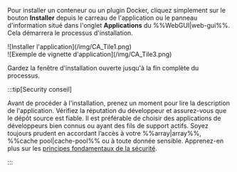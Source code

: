 Pour installer un conteneur ou un plugin Docker, cliquez simplement sur le bouton **Installer** depuis le carreau de l'application ou le panneau d'information situé dans l'onglet **Applications** du %%WebGUI|web-gui%%. Cela démarrera le processus d'installation.

<div style={{ margin: 'auto', maxWidth: '800px', display: 'flex', flexDirection: 'row', justifyContent: 'center', gap: '20px', alignItems: 'flex-start' }}>
  <div style={{ maxWidth: '390px', display: 'flex', flexDirection: 'column', alignItems: 'center' }}>
    ![Installer l'application](/img/CA_Tile1.png)
  </div>

  <div style={{ maxWidth: '390px', display: 'flex', flexDirection: 'column', alignItems: 'center' }}>
    ![Exemple de vignette d'application](/img/CA_Tile3.png)
  </div>
</div>

Gardez la fenêtre d'installation ouverte jusqu'à la fin complète du processus.

:::tip[Security conseil]

Avant de procéder à l'installation, prenez un moment pour lire la description de l'application. Vérifiez la réputation du développeur et assurez-vous que le dépôt source est fiable. Il est préférable de choisir des applications de développeurs bien connus ou ayant des fils de support actifs. Soyez toujours prudent en accordant l’accès à votre %%array|array%%, %%cache pool|cache-pool%% ou à toute donnée sensible. Apprenez-en plus sur les [principes fondamentaux de la sécurité](../../../system-administration/secure-your-server/security-fundamentals.mdx).

:::
